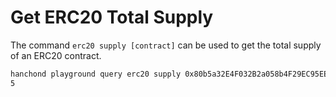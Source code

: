 # Get ERC20 Total Supply

The command `erc20 supply [contract]` can be used to get the total supply of an ERC20 contract.

```sh
hanchond playground query erc20 supply 0x80b5a32E4F032B2a058b4F29EC95EEfEEB87aDcd
5
```
